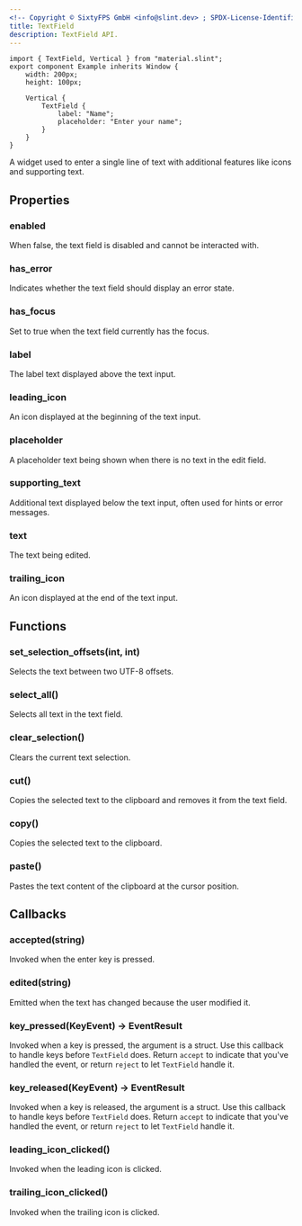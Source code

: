 ```yaml
---
<!-- Copyright © SixtyFPS GmbH <info@slint.dev> ; SPDX-License-Identifier: MIT -->
title: TextField
description: TextField API.
---
```



<CodeSnippetMD imagePath="" imageWidth="200" imageHeight="200" imageAlt='TextField example'>

```slint playground
import { TextField, Vertical } from "material.slint";
export component Example inherits Window {
    width: 200px;
    height: 100px;

    Vertical {
        TextField {
            label: "Name";
            placeholder: "Enter your name";
        }
    }
}
```
</CodeSnippetMD>

A widget used to enter a single line of text with additional features like icons and supporting text.

## Properties

### enabled
<SlintProperty propName="enabled" typeName="bool" defaultValue="true">
When false, the text field is disabled and cannot be interacted with.
</SlintProperty>

### has_error
<SlintProperty propName="has_error" typeName="bool">
Indicates whether the text field should display an error state.
</SlintProperty>

### has_focus
<SlintProperty propName="has_focus" typeName="bool" propertyVisibility="out">
Set to true when the text field currently has the focus.
</SlintProperty>

### label
<SlintProperty propName="label" typeName="string">
The label text displayed above the text input.
</SlintProperty>

### leading_icon
<SlintProperty propName="leading_icon" typeName="image">
An icon displayed at the beginning of the text input.
</SlintProperty>

### placeholder
<SlintProperty propName="placeholder" typeName="string">
A placeholder text being shown when there is no text in the edit field.
</SlintProperty>

### supporting_text
<SlintProperty propName="supporting_text" typeName="string">
Additional text displayed below the text input, often used for hints or error messages.
</SlintProperty>

### text
<SlintProperty propName="text" typeName="string" propertyVisibility="in-out">
The text being edited.
</SlintProperty>

### trailing_icon
<SlintProperty propName="trailing_icon" typeName="image">
An icon displayed at the end of the text input.
</SlintProperty>

## Functions

### set_selection_offsets(int, int)
Selects the text between two UTF-8 offsets.

### select_all()
Selects all text in the text field.

### clear_selection()
Clears the current text selection.

### cut()
Copies the selected text to the clipboard and removes it from the text field.

### copy()
Copies the selected text to the clipboard.

### paste()
Pastes the text content of the clipboard at the cursor position.

## Callbacks

### accepted(string)
Invoked when the enter key is pressed.

### edited(string)
Emitted when the text has changed because the user modified it.

### key_pressed(KeyEvent) -> EventResult
Invoked when a key is pressed, the argument is a <Link type="KeyEvent" /> struct. Use this callback to handle keys before `TextField` does. Return `accept` to indicate that you've handled the event, or return `reject` to let `TextField` handle it.

### key_released(KeyEvent) -> EventResult
Invoked when a key is released, the argument is a <Link type="KeyEvent" /> struct. Use this callback to handle keys before `TextField` does. Return `accept` to indicate that you've handled the event, or return `reject` to let `TextField` handle it.

### leading_icon_clicked()
Invoked when the leading icon is clicked.

### trailing_icon_clicked()
Invoked when the trailing icon is clicked.
